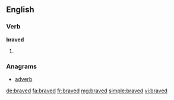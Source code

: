 ==English==

===Verb===
'''braved'''

# {{past of|brave}}

===Anagrams===
* [[adverb#English|adverb]]

[[de:braved]]
[[fa:braved]]
[[fr:braved]]
[[mg:braved]]
[[simple:braved]]
[[vi:braved]]